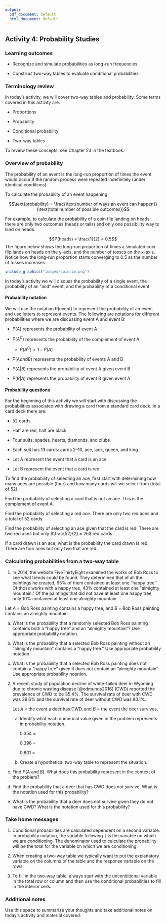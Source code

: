 ```yaml
---
output:
  pdf_document: default
  html_document: default
---
```

## Activity 4:  Probability Studies

\setstretch{1}

### Learning outcomes

* Recognize and simulate probabilities as long-run frequencies.

* Construct two-way tables to evaluate conditional probabilities.

### Terminology review

In today's activity, we will cover two-way tables and probability.  Some terms covered in this activity are:

* Proportions 

* Probability

* Conditional probability

* Two-way tables

To review these concepts, see Chapter 23 in the textbook.  

### Overview of probability

The probability of an event is the long-run proportion of times the event would occur if the random process were repeated indefinitely (under identical conditions).

To calculate the probability of an event happening:

$$\text{probability} = \frac{\text{number of ways an event can happen}}{\text{total number of possible outcomes}}$$

For example, to calculate the probability of a coin flip landing on heads; there are only two outcomes (heads or tails) and only one possibility way to land on heads. 

$$P(heads) = \frac{1}{2} = 0.5$$
The figure below shows the long-run proportion of times a simulated coin flip lands on heads on the y-axis, and the number of tosses on the x-axis. Notice how the long-run proportion starts converging to 0.5 as the number of tosses increases.

```r
include_graphics("images/coinsim.png")
```

In today's activity we will discuss the probability of a single event, the probability of an "and" event, and the probability of a conditional event.  

#### Probability notation {-}

We will use the notation P(event) to represent the probability of an event and use letters to represent events.  The following are notations for different probabilities where we are discussing event A and event B:

* $P(A)$ represents the probability of event A

* $P(A^C)$ represents the probability of the complement of event A

    * $P(A^C) = 1 - P(A)$
    
* $P(A and B)$ represents the probability of events A and B

* $P(A|B)$ represents the probability of event A given event B

* $P(B|A)$ represents the probability of event B given event A

#### Probability questions

For the beginning of this activity we will start with discussing the probabilities associated with drawing a card from a standard card deck.  In a card deck there are:

* 52 cards

* Half are red, half are black

* Four suits: spades, hearts, diamonds, and clubs

* Each suit has 13 cards: cards 2--10, ace, jack, queen, and king

- Let A represent the event that a card is an ace

- Let B represent the event that a card is red

To find the probability of selecting an ace, first start with determining how many aces are possible (four) and how many cards will we select from (total of 52).

\vspace{1in}

Find the probability of selecting a card that is not an ace.  This is the complement of event A.

\vspace{1in}

Find the probability of selecting a red ace.  There are only two red aces and a total of 52 cards.

\vspace{1in}

Find the probability of selecting an ace given that the card is red.  There are two red aces but only $\frac{52}{2} = 26$ red cards

\vspace{1in}

If a card drawn is an ace, what is the probability the card drawn is red.  There are four aces but only two that are red.

\vspace{1in}

<!-- #### In your groups {-} -->

<!-- Rolling a six-sided die.   -->

<!-- * Let event A represent rolling an odd number -->

<!-- * Let event B represent rolling a prime number -->

<!-- 1. Calculate the probability of rolling an odd number.  Use appropriate probability notation. -->

<!-- \vspace{1in} -->

<!-- 2. If a dice roll is a prime number, what is the probability the dice roll is an odd number.  Use appropriate probability notation. -->

<!-- \vspace{1in} -->

<!-- 3. Calculate the probability a die roll results in both an even number and a prime number.  Use appropriate probability notation. -->

<!-- \vspace{1in} -->


### Calculating probabilities from a two-way table

1. In 2014, the website FiveThirtyEight examined the works of Bob Ross to see what trends could be found. They determined that of all the paintings he created, 95% of them contained at least one “happy tree.” Of those works with a happy tree, 43% contained at least one “almighty mountain.” Of the paintings that did not have at least one happy tree, only 10% contained at least one almighty mountain.
\vspace{1mm}

Let $A$ = Bob Ross painting contains a happy tree, and $B$ = Bob Ross painting contains an almighty mountain
\vspace{0.1in}

\begin{center}
\begin{tabular}{|c|c|c|c|} \hline
\hspace{0.8in} & \hspace{0.25in}  $A$ \hspace{.25in} & \hspace{0.25in} $A^C$ \hspace{0.25in} & \hspace{0.25in} Total \hspace{0.25in} \\ \hline
 $B$ & 40850 & 500 & 41350 \\ \hline
 $B^C$ & 54150 & 4500 & 58650 \\ \hline
Total & 95000 & 5000 & 100000 \\ \hline
\end{tabular}
\end{center}
\vspace{.1in}

a. What is the probability that a randomly selected Bob Ross painting contains both a "happy tree" and an "almighty mountain"?  Use appropriate probability notation.

\vspace{0.5in}

b. What is the probability that a selected Bob Ross painting without an "almighty mountain" contains a "happy tree."  Use appropriate probability notation.

\vspace{0.5in}

c. What is the probability that a selected Bob Ross painting does not contain a "happy tree" given it does not contain an "almighty mountain".  Use appropriate probability notation.

\vspace{0.55in}

\newpage

2. A recent study of population decline of white-tailed deer in Wyoming due to chronic wasting disease [@edmunds2016] (CWD) reported the prevalence of CWD to be 35.4\%.  The survival rate of deer with CWD was 39.6\% and the survival rate of deer without CWD was 80.1\%.  
\vspace{1mm}

    Let $A$ = the event a deer has CWD, and $B$ = the event the deer survives.
\vspace{0.1in}

    a. Identify what each numerical value given in the problem represents in probability notation.
\vspace{.1in}

        0.354 =  
\vspace{.1in}
 
        0.396 =  
\vspace{.1in}

        0.801 =  
\vspace{.1in}

    b. Create a hypothetical two-way table to represent the situation.  
    
\begin{center}
\begin{tabular}{|c|c|c|c|} \hline
\hspace{0.8in} & \hspace{0.35in} $A$ \hspace{.35in} & \hspace{0.35in} $A^C$  \hspace{0.35in} & \hspace{0.3in} Total \hspace{0.3in} \\ 
& & & \\ \hline
$B$& & & \\ 
& & & \\ \hline
$B^C$& & & \\ 
& & & \\ \hline
Total & & & 100,000 \\ 
& & & \\ \hline
\end{tabular}
\end{center}
\vspace{.1in}

   c. Find $P(A \mbox{ and } B)$. What does this probability represent in the context of the problem?
\vspace{.8in}

   d. Find the probability that a deer that has CWD does not survive. What is the notation used for this probability?
\vspace{.8in}

   e.  What is the probability that a deer does not survive given they do not have CWD?  What is the notation used for this probability?

\newpage 

### Take home messages

1.  Conditional probabilities are calculated dependent on a second variable.  In probability notation, the variable following `|` is the variable on which we are conditioning.  The denominator used to calculate the probability will be the total for the variable on which we are conditioning.  


2. When creating a two-way table we typically want to put the explanatory variable on the columns of the table and the response variable on the rows.


3. To fill in the two-way table, always start with the unconditional variable in the total row or column and then use the conditional probabilities to fill in the interior cells.

### Additional notes

Use this space to summarize your thoughts and take additional notes on today's activity and material covered.

\newpage
